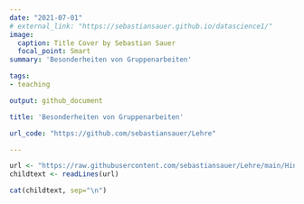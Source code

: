 ```yaml
---
date: "2021-07-01"
# external_link: "https://sebastiansauer.github.io/datascience1/"
image:
  caption: Title Cover by Sebastian Sauer
  focal_point: Smart
summary: 'Besonderheiten von Gruppenarbeiten'

tags:
- teaching

output: github_document

title: 'Besonderheiten von Gruppenarbeiten'

url_code: "https://github.com/sebastiansauer/Lehre"

---
```








```r
url <- "https://raw.githubusercontent.com/sebastiansauer/Lehre/main/Hinweise/Hinweise-Pruefung-Gruppenarbeit.Rmd"
childtext <- readLines(url)

cat(childtext, sep="\n")
```



